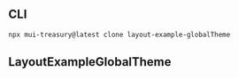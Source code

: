 
<Meta title="Layout v5/Example/GlobalTheme" />

## CLI

```sh
npx mui-treasury@latest clone layout-example-globalTheme
```

## LayoutExampleGlobalTheme

<Source code={raw} language="tsx" />
